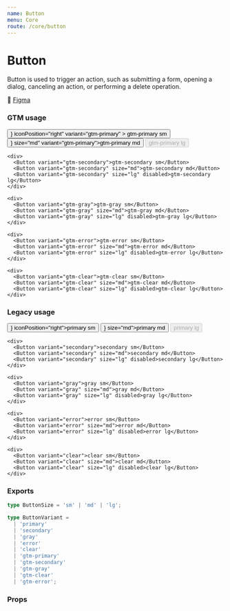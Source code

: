 ```yaml
---
name: Button
menu: Core
route: /core/button
---
```




# Button

Button is used to trigger an action, such as submitting a form, opening a dialog, canceling an
action, or performing a delete operation.

🔗 [Figma](https://www.figma.com/file/8EbOKQuVfc61d9aft8p7cO/Halo-Design-Library?node-id=12%3A1419)

### GTM usage

<Playground>
  <div className="flex flex-row gap-5">
    <div>
      <Button
        icon={<ChevronDownIcon />}
        iconPosition="right"
        variant="gtm-primary"
      >
        gtm-primary sm
      </Button>
      <Button icon={<SearchIcon />} size="md" variant="gtm-primary">gtm-primary md</Button>
      <Button size="lg" variant="gtm-primary" disabled>gtm-primary lg</Button>
    </div>

    <div>
      <Button variant="gtm-secondary">gtm-secondary sm</Button>
      <Button variant="gtm-secondary" size="md">gtm-secondary md</Button>
      <Button variant="gtm-secondary" size="lg" disabled>gtm-secondary lg</Button>
    </div>

    <div>
      <Button variant="gtm-gray">gtm-gray sm</Button>
      <Button variant="gtm-gray" size="md">gtm-gray md</Button>
      <Button variant="gtm-gray" size="lg" disabled>gtm-gray lg</Button>
    </div>

    <div>
      <Button variant="gtm-error">gtm-error sm</Button>
      <Button variant="gtm-error" size="md">gtm-error md</Button>
      <Button variant="gtm-error" size="lg" disabled>gtm-error lg</Button>
    </div>

    <div>
      <Button variant="gtm-clear">gtm-clear sm</Button>
      <Button variant="gtm-clear" size="md">gtm-clear md</Button>
      <Button variant="gtm-clear" size="lg" disabled>gtm-clear lg</Button>
    </div>

  </div >
</Playground>

### Legacy usage

<Playground>
  <div className="flex flex-row gap-5">
    <div>
      <Button icon={<ChevronDownIcon />} iconPosition="right">primary sm</Button>
      <Button icon={<SearchIcon />} size="md">primary md</Button>
      <Button size="lg" disabled>primary lg</Button>
    </div>

    <div>
      <Button variant="secondary">secondary sm</Button>
      <Button variant="secondary" size="md">secondary md</Button>
      <Button variant="secondary" size="lg" disabled>secondary lg</Button>
    </div>

    <div>
      <Button variant="gray">gray sm</Button>
      <Button variant="gray" size="md">gray md</Button>
      <Button variant="gray" size="lg" disabled>gray lg</Button>
    </div>

    <div>
      <Button variant="error">error sm</Button>
      <Button variant="error" size="md">error md</Button>
      <Button variant="error" size="lg" disabled>error lg</Button>
    </div>

    <div>
      <Button variant="clear">clear sm</Button>
      <Button variant="clear" size="md">clear md</Button>
      <Button variant="clear" size="lg" disabled>clear lg</Button>
    </div>

  </div >
</Playground>

### Exports

```ts
type ButtonSize = 'sm' | 'md' | 'lg';
```

```ts
type ButtonVariant =
  | 'primary'
  | 'secondary'
  | 'gray'
  | 'error'
  | 'clear'
  | 'gtm-primary'
  | 'gtm-secondary'
  | 'gtm-gray'
  | 'gtm-clear'
  | 'gtm-error';
```

### Props

<Props of={Button} />
